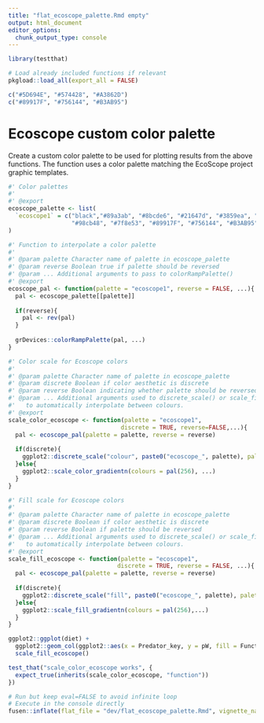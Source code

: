 ```yaml
---
title: "flat_ecoscope_palette.Rmd empty"
output: html_document
editor_options: 
  chunk_output_type: console
---
```


```r
library(testthat)
```

```r
# Load already included functions if relevant
pkgload::load_all(export_all = FALSE)

c("#5D694E", "#574428", "#A3862D")
c("#89917F", "#756144", "#B3AB95")


```

# Ecoscope custom color palette

Create a custom color palette to be used for plotting results from the above functions. The function uses a color palette matching the EcoScope project graphic templates. 

```r
#' Color palettes
#'
#' @export
ecoscope_palette <- list(
  `ecoscope1` = c("black","#89a3ab", "#8bcde6", "#21647d", "#3859ea", "#28a1d2", "#28ccd3",
                  "#98cb48", "#7f8e53", "#89917F", "#756144", "#B3AB95", "#ea985c", "#fd655b", "#cc3118", "#8f0405", "#8e375a", "#aa34a7", "#e01edb", "#781576")
)

#' Function to interpolate a color palette
#'
#' @param palette Character name of palette in ecoscope_palette
#' @param reverse Boolean true if palette should be reversed
#' @param ... Additional arguments to pass to colorRampPalette()
#' @export
ecoscope_pal <- function(palette = "ecoscope1", reverse = FALSE, ...){
  pal <- ecoscope_palette[[palette]]
  
  if(reverse){
    pal <- rev(pal)
  }
  
  grDevices::colorRampPalette(pal, ...)
}

#' Color scale for Ecoscope colors
#'
#' @param palette Character name of palette in ecoscope_palette
#' @param discrete Boolean if color aesthetic is discrete
#' @param reverse Boolean indicating whether palette should be reversed
#' @param ... Additional arguments used to discrete_scale() or scale_fill_gradientn()
#'   to automatically interpolate between colours.
#' @export
scale_color_ecoscope <- function(palette = "ecoscope1",
                                discrete = TRUE, reverse=FALSE,...){
  pal <- ecoscope_pal(palette = palette, reverse = reverse)
  
  if(discrete){
    ggplot2::discrete_scale("colour", paste0("ecoscope_", palette), palette = pal, ...)
  }else{
    ggplot2::scale_color_gradientn(colours = pal(256), ...)
  }
}

#' Fill scale for Ecoscope colors
#'
#' @param palette Character name of palette in ecoscope_palette
#' @param discrete Boolean if color aesthetic is discrete
#' @param reverse Boolean if palette should be reversed
#' @param ... Additional arguments used to discrete_scale() or scale_fill_gradientn()
#'   to automatically interpolate between colours.
#' @export
scale_fill_ecoscope <- function(palette = "ecoscope1",
                               discrete = TRUE, reverse = FALSE, ...){
  pal <- ecoscope_pal(palette = palette, reverse = reverse)
  
  if(discrete){
    ggplot2::discrete_scale("fill", paste0("ecoscope_", palette), palette = pal, ...)
  }else{
    ggplot2::scale_fill_gradientn(colours = pal(256),...)
  }
}
```


```r
ggplot2::ggplot(diet) +
  ggplot2::geom_col(ggplot2::aes(x = Predator_key, y = pW, fill = Functional_group)) +
  scale_fill_ecoscope() 
```


```r
test_that("scale_color_ecoscope works", {
  expect_true(inherits(scale_color_ecoscope, "function")) 
})
```
  


```r
# Run but keep eval=FALSE to avoid infinite loop
# Execute in the console directly
fusen::inflate(flat_file = "dev/flat_ecoscope_palette.Rmd", vignette_name = NA, check = FALSE) # will not generate a vignette and not do the checks
```

